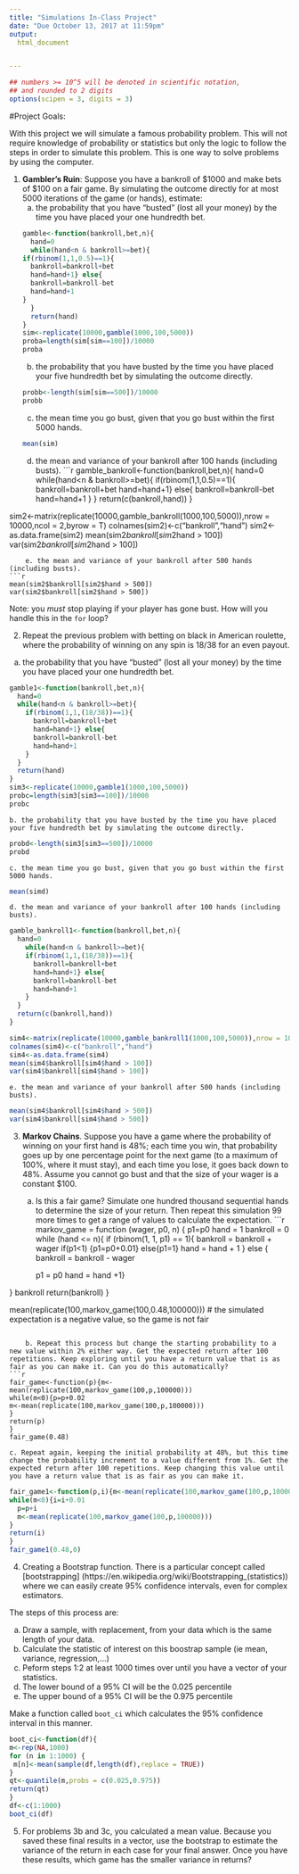 ```yaml
---
title: "Simulations In-Class Project"
date: "Due October 13, 2017 at 11:59pm"
output:
  html_document


---
```


<style type="text/css">
.table {

    width: 80%;
    margin-left:10%; 
    margin-right:10%;
}
</style>
```r
## numbers >= 10^5 will be denoted in scientific notation,
## and rounded to 2 digits
options(scipen = 3, digits = 3)
```




#Project Goals:


With this project we will simulate a famous probability problem. This will not require knowledge of probability or statistics but only the logic to follow the steps in order to simulate this problem. This is one way to solve problems by using the computer. 

 1. **Gambler's Ruin**: Suppose you have a bankroll of $1000 and make bets of $100 on a fair game. By simulating the outcome directly for at most 5000 iterations of the game (or hands), estimate:
    a. the probability that you have "busted" (lost all your money) by the time you have placed your one hundredth bet. 
```r
gamble<-function(bankroll,bet,n){
  hand=0
  while(hand<n & bankroll>=bet){
    if(rbinom(1,1,0.5)==1){
      bankroll=bankroll+bet
      hand=hand+1} else{
      bankroll=bankroll-bet
      hand=hand+1
    }
  }
  return(hand)
}
sim<-replicate(10000,gamble(1000,100,5000))
proba=length(sim[sim==100])/10000
proba
```
    b. the probability that you have busted by the time you have placed your five hundredth bet by simulating the outcome directly. 
```r
probb<-length(sim[sim==500])/10000
probb
```
    c. the mean time you go bust, given that you go bust within the first 5000 hands.
```r
mean(sim)
```
    d. the mean and variance of your bankroll after 100 hands (including busts).
```r
gamble_bankroll<-function(bankroll,bet,n){
  hand=0
    while(hand<n & bankroll>=bet){
    if(rbinom(1,1,0.5)==1){
      bankroll=bankroll+bet
      hand=hand+1} else{
      bankroll=bankroll-bet
      hand=hand+1
    }
  }
  return(c(bankroll,hand))
}

sim2<-matrix(replicate(10000,gamble_bankroll(1000,100,5000)),nrow = 10000,ncol = 2,byrow = T)
colnames(sim2)<-c("bankroll","hand")
sim2<-as.data.frame(sim2)
mean(sim2$bankroll[sim2$hand > 100])
var(sim2$bankroll[sim2$hand > 100])
```
    e. the mean and variance of your bankroll after 500 hands (including busts).
```r
mean(sim2$bankroll[sim2$hand > 500])
var(sim2$bankroll[sim2$hand > 500])
```
Note: you *must* stop playing if your player has gone bust. How will you handle this in the `for` loop?

2. Repeat the previous problem with betting on black in American roulette, where the probability of winning on any spin is 18/38 for an even payout.
a. the probability that you have "busted" (lost all your money) by the time you have placed your one hundredth bet. 
```r
gamble1<-function(bankroll,bet,n){
  hand=0
  while(hand<n & bankroll>=bet){
    if(rbinom(1,1,(18/38))==1){
      bankroll=bankroll+bet
      hand=hand+1} else{
      bankroll=bankroll-bet
      hand=hand+1
    }
  }
  return(hand)
}
sim3<-replicate(10000,gamble1(1000,100,5000))
probc=length(sim3[sim3==100])/10000
probc
```
    b. the probability that you have busted by the time you have placed your five hundredth bet by simulating the outcome directly. 
```r
probd<-length(sim3[sim3==500])/10000
probd
```
    c. the mean time you go bust, given that you go bust within the first 5000 hands.
```r
mean(simd)
```
    d. the mean and variance of your bankroll after 100 hands (including busts).
```r
gamble_bankroll1<-function(bankroll,bet,n){
  hand=0
    while(hand<n & bankroll>=bet){
    if(rbinom(1,1,(18/38))==1){
      bankroll=bankroll+bet
      hand=hand+1} else{
      bankroll=bankroll-bet
      hand=hand+1
    }
  }
  return(c(bankroll,hand))
}

sim4<-matrix(replicate(10000,gamble_bankroll1(1000,100,5000)),nrow = 10000,ncol = 2,byrow = T)
colnames(sim4)<-c("bankroll","hand")
sim4<-as.data.frame(sim4)
mean(sim4$bankroll[sim4$hand > 100])
var(sim4$bankroll[sim4$hand > 100])
```
    e. the mean and variance of your bankroll after 500 hands (including busts).
```r
mean(sim4$bankroll[sim4$hand > 500])
var(sim4$bankroll[sim4$hand > 500])
```

3. **Markov Chains**. Suppose you have a game where the probability of winning on your first hand is 48%; each time you win, that probability goes up by one percentage point for the next game (to a maximum of 100%, where it must stay), and each time you lose, it goes back down to 48%. Assume you cannot go bust and that the size of your wager is a constant $100.
   a. Is this a fair game? Simulate one hundred thousand sequential hands to determine the size of your return. Then repeat this simulation 99 more times to get a range of values to calculate the expectation.
```r
markov_game = function (wager, p0, n) {
  p1=p0
  hand = 1
  bankroll = 0
  while (hand <= n){
    if (rbinom(1, 1, p1) == 1){
      bankroll = bankroll + wager
      if(p1<1)
     {p1=p0+0.01}
     else{p1=1}
      hand = hand + 1
    } else { 
    bankroll = bankroll - wager
  
      p1 = p0
      hand = hand +1}
    
  } 
  bankroll
  return(bankroll)
}

mean(replicate(100,markov_game(100,0.48,100000)))
# the simulated expectation is a negative value, so the game is not fair
```

    b. Repeat this process but change the starting probability to a new value within 2% either way. Get the expected return after 100 repetitions. Keep exploring until you have a return value that is as fair as you can make it. Can you do this automatically?
```r
fair_game<-function(p){m<-mean(replicate(100,markov_game(100,p,100000)))
while(m<0){p=p+0.02
m<-mean(replicate(100,markov_game(100,p,100000)))
}
return(p)
}
fair_game(0.48)
```
    c. Repeat again, keeping the initial probability at 48%, but this time change the probability increment to a value different from 1%. Get the expected return after 100 repetitions. Keep changing this value until you have a return value that is as fair as you can make it. 
```r
fair_game1<-function(p,i){m<-mean(replicate(100,markov_game(100,p,100000)))
while(m<0){i=i+0.01
  p=p+i
  m<-mean(replicate(100,markov_game(100,p,100000)))
}
return(i)
}
fair_game1(0.48,0)
```


4. Creating a Bootstrap function. There is a particular concept called [bootstrapping]
(https://en.wikipedia.org/wiki/Bootstrapping_(statistics)) where we can easily create 95% confidence intervals, even for complex estimators.

The steps of this process are:

  a. Draw a sample, with replacement, from your data which is the same length of your data.
  b. Calculate the statistic of interest on this boostrap sample (ie mean, variance, regression,...)
  c. Peform steps 1:2 at least 1000 times over until you have a vector of your statistics. 
  d. The lower bound of a 95% CI will be the 0.025 percentile
  e. The upper bound of a 95% CI will be the 0.975 percentile

Make a function called `boot_ci` which calculates the 95% confidence interval in this manner. 
```r
boot_ci<-function(df){
m<-rep(NA,1000)
for (n in 1:1000) {
 m[n]<-mean(sample(df,length(df),replace = TRUE))
}
qt<-quantile(m,probs = c(0.025,0.975))
return(qt)
}
df<-c(1:1000)
boot_ci(df)
```
5. For problems 3b and 3c, you calculated a mean value. Because you saved these final results in a vector, use the bootstrap to estimate the variance of the return in each case for your final answer. Once you have these results, which game has the smaller variance in returns?
```r


```